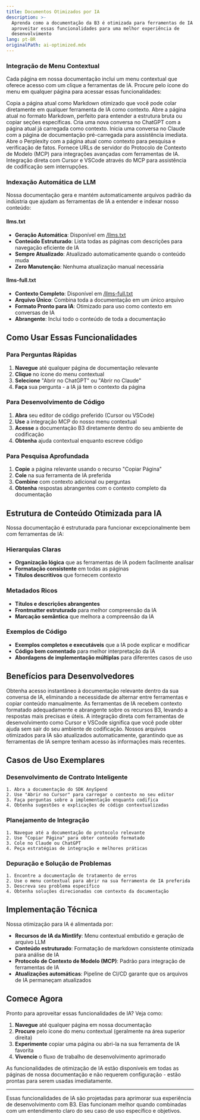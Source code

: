```yaml
---
title: Documentos Otimizados por IA
description: >-
  Aprenda como a documentação da B3 é otimizada para ferramentas de IA e como
  aproveitar essas funcionalidades para uma melhor experiência de
  desenvolvimento
lang: pt-BR
originalPath: ai-optimized.mdx
---
```

### Integração de Menu Contextual

Cada página em nossa documentação inclui um menu contextual que oferece acesso com um clique a ferramentas de IA. Procure pelo ícone do menu em qualquer página para acessar essas funcionalidades:

<CardGroup cols={2}>
  <Card title="Copiar Página" icon="copy">
    Copia a página atual como Markdown otimizado que você pode colar diretamente em qualquer ferramenta de IA como contexto.
  </Card>
  <Card title="Visualizar como Markdown" icon="eye">
    Abre a página atual no formato Markdown, perfeito para entender a estrutura bruta ou copiar seções específicas.
  </Card>
  <Card title="Abrir no ChatGPT" icon="robot">
    Cria uma nova conversa no ChatGPT com a página atual já carregada como contexto.
  </Card>
  <Card title="Abrir no Claude" icon="brain">
    Inicia uma conversa no Claude com a página de documentação pré-carregada para assistência imediata.
  </Card>
  <Card title="Abrir no Perplexity" icon="magnifying-glass">
    Abre o Perplexity com a página atual como contexto para pesquisa e verificação de fatos.
  </Card>
  <Card title="Integração MCP" icon="plug">
    Fornece URLs de servidor do Protocolo de Contexto de Modelo (MCP) para integrações avançadas com ferramentas de IA.
  </Card>
  <Card title="Integração com Editor de Código" icon="code">
    Integração direta com Cursor e VSCode através do MCP para assistência de codificação sem interrupções.
  </Card>
</CardGroup>

### Indexação Automática de LLM

Nossa documentação gera e mantém automaticamente arquivos padrão da indústria que ajudam as ferramentas de IA a entender e indexar nosso conteúdo:

#### llms.txt
- **Geração Automática**: Disponível em [/llms.txt](/llms.txt)
- **Conteúdo Estruturado**: Lista todas as páginas com descrições para navegação eficiente de IA
- **Sempre Atualizado**: Atualizado automaticamente quando o conteúdo muda
- **Zero Manutenção**: Nenhuma atualização manual necessária

#### llms-full.txt
- **Contexto Completo**: Disponível em [/llms-full.txt](/llms-full.txt)  
- **Arquivo Único**: Combina toda a documentação em um único arquivo
- **Formato Pronto para IA**: Otimizado para uso como contexto em conversas de IA
- **Abrangente**: Inclui todo o conteúdo de toda a documentação

## Como Usar Essas Funcionalidades

### Para Perguntas Rápidas

1. **Navegue** até qualquer página de documentação relevante
2. **Clique** no ícone do menu contextual
3. **Selecione** "Abrir no ChatGPT" ou "Abrir no Claude"
4. **Faça** sua pergunta - a IA já tem o contexto da página

### Para Desenvolvimento de Código

1. **Abra** seu editor de código preferido (Cursor ou VSCode)
2. **Use** a integração MCP do nosso menu contextual
3. **Acesse** a documentação B3 diretamente dentro do seu ambiente de codificação
4. **Obtenha** ajuda contextual enquanto escreve código

### Para Pesquisa Aprofundada

1. **Copie** a página relevante usando o recurso "Copiar Página"
2. **Cole** na sua ferramenta de IA preferida
3. **Combine** com contexto adicional ou perguntas
4. **Obtenha** respostas abrangentes com o contexto completo da documentação

## Estrutura de Conteúdo Otimizada para IA

Nossa documentação é estruturada para funcionar excepcionalmente bem com ferramentas de IA:

### Hierarquias Claras
- **Organização lógica** que as ferramentas de IA podem facilmente analisar
- **Formatação consistente** em todas as páginas
- **Títulos descritivos** que fornecem contexto

### Metadados Ricos
- **Títulos e descrições abrangentes**
- **Frontmatter estruturado** para melhor compreensão da IA
- **Marcação semântica** que melhora a compreensão da IA

### Exemplos de Código
- **Exemplos completos e executáveis** que a IA pode explicar e modificar
- **Código bem comentado** para melhor interpretação da IA
- **Abordagens de implementação múltiplas** para diferentes casos de uso

## Benefícios para Desenvolvedores

<AccordionGroup>
  <Accordion title="Resolução de Problemas Mais Rápida">
    Obtenha acesso instantâneo à documentação relevante dentro da sua conversa de IA, eliminando a necessidade de alternar entre ferramentas e copiar conteúdo manualmente.
  </Accordion>
  
  <Accordion title="Melhor Contexto">
    As ferramentas de IA recebem contexto formatado adequadamente e abrangente sobre os recursos B3, levando a respostas mais precisas e úteis.
  </Accordion>
  
  <Accordion title="Fluxo de Trabalho Contínuo">
    A integração direta com ferramentas de desenvolvimento como Cursor e VSCode significa que você pode obter ajuda sem sair do seu ambiente de codificação.
  </Accordion>
  
  <Accordion title="Sempre Atualizado">
    Nossos arquivos otimizados para IA são atualizados automaticamente, garantindo que as ferramentas de IA sempre tenham acesso às informações mais recentes.
  </Accordion>
</AccordionGroup>

## Casos de Uso Exemplares

### Desenvolvimento de Contrato Inteligente
```
1. Abra a documentação do SDK AnySpend
2. Use "Abrir no Cursor" para carregar o contexto no seu editor
3. Faça perguntas sobre a implementação enquanto codifica
4. Obtenha sugestões e explicações de código contextualizadas
```

### Planejamento de Integração
```
1. Navegue até a documentação do protocolo relevante
2. Use "Copiar Página" para obter conteúdo formatado
3. Cole no Claude ou ChatGPT
4. Peça estratégias de integração e melhores práticas
```

### Depuração e Solução de Problemas
```
1. Encontre a documentação de tratamento de erros
2. Use o menu contextual para abrir na sua ferramenta de IA preferida
3. Descreva seu problema específico
4. Obtenha soluções direcionadas com contexto da documentação
```

## Implementação Técnica

Nossa otimização para IA é alimentada por:

- **Recursos de IA da Mintlify**: Menu contextual embutido e geração de arquivo LLM
- **Conteúdo estruturado**: Formatação de markdown consistente otimizada para análise de IA
- **Protocolo de Contexto de Modelo (MCP)**: Padrão para integração de ferramentas de IA
- **Atualizações automáticas**: Pipeline de CI/CD garante que os arquivos de IA permaneçam atualizados

## Comece Agora

Pronto para aproveitar essas funcionalidades de IA? Veja como:

1. **Navegue** até qualquer página em nossa documentação
2. **Procure** pelo ícone do menu contextual (geralmente na área superior direita)
3. **Experimente** copiar uma página ou abri-la na sua ferramenta de IA favorita
4. **Vivencie** o fluxo de trabalho de desenvolvimento aprimorado

As funcionalidades de otimização de IA estão disponíveis em todas as páginas de nossa documentação e não requerem configuração - estão prontas para serem usadas imediatamente.

---

<Note>
Essas funcionalidades de IA são projetadas para aprimorar sua experiência de desenvolvimento com B3. Elas funcionam melhor quando combinadas com um entendimento claro do seu caso de uso específico e objetivos.
</Note>
